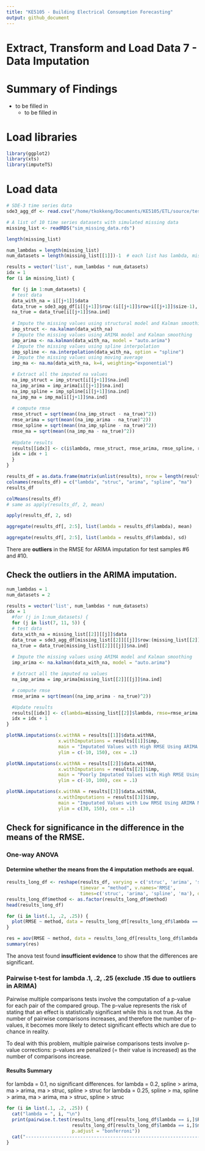 ```yaml
---
title: "KE5105 - Building Electrical Consumption Forecasting"
output: github_document
---
```


# Extract, Transform and Load Data 7 - Data Imputation

# Summary of Findings
* to be filled in
    * to be filled in
  
# Load libraries
```r
library(ggplot2)
library(xts)
library(imputeTS)
```

# Load data
```r
# SDE-3 time series data
sde3_agg_df <- read.csv("/home/tkokkeng/Documents/KE5105/ETL/source/test_data/SDE-3.agg.csv", header = TRUE, stringsAsFactors = FALSE)

# A list of 10 time series datasets with simulated missing data
missing_list <- readRDS("sim_missing_data.rds")
```


```r
length(missing_list)
```


```r
num_lambdas = length(missing_list)
num_datasets = length(missing_list[[1]])-1  # each list has lambda, missing1, ..., missing<n>

results = vector('list', num_lambdas * num_datasets) 
idx = 1
for (i in missing_list) {

  for (j in 1:num_datasets) {
  # test data
  data_with_na = i[[j+1]]$data
  data_true = sde3_agg_df[i[[j+1]]$row:(i[[j+1]]$row+i[[j+1]]$size-1), ]$PWM_30min_avg
  na_true = data_true[i[[j+1]]$na.ind]
  
  # Impute the missing values using structural model and Kalman smoothing
  imp_struct <- na.kalman(data_with_na)
  # Impute the missing values using ARIMA model and Kalman smoothing
  imp_arima <- na.kalman(data_with_na, model = "auto.arima")
  # Impute the missing values using spline interpolation
  imp_spline <- na.interpolation(data_with_na, option = "spline")
  # Impute the missing values using moving average
  imp_ma <- na.ma(data_with_na, k=4, weighting="exponential")  

  # Extract all the imputed na values
  na_imp_struct = imp_struct[i[[j+1]]$na.ind]
  na_imp_arima = imp_arima[i[[j+1]]$na.ind]
  na_imp_spline = imp_spline[i[[j+1]]$na.ind]
  na_imp_ma = imp_ma[i[[j+1]]$na.ind]
  
  # compute rmse
  rmse_struct = sqrt(mean((na_imp_struct - na_true)^2))
  rmse_arima = sqrt(mean((na_imp_arima - na_true)^2))
  rmse_spline = sqrt(mean((na_imp_spline - na_true)^2))
  rmse_ma = sqrt(mean((na_imp_ma - na_true)^2))
  
  #Update results
  results[[idx]] <- c(i$lambda, rmse_struct, rmse_arima, rmse_spline, rmse_ma)
  idx = idx + 1
  }
}  
```


```r
results_df = as.data.frame(matrix(unlist(results), nrow = length(results), byrow = TRUE))
colnames(results_df) = c("lambda", "struc", "arima", "spline", "ma")
results_df
```


```r
colMeans(results_df)
# same as apply(results_df, 2, mean)
```

```r
apply(results_df, 2, sd)
```


```r
aggregate(results_df[, 2:5], list(lambda = results_df$lambda), mean)
```


```r
aggregate(results_df[, 2:5], list(lambda = results_df$lambda), sd)
```
There are **outliers** in the RMSE for ARIMA imputation for test samples #6 and #10.

## Check the outliers in the ARIMA imputation.
```r
num_lambdas = 1
num_datasets = 2

results = vector('list', num_lambdas * num_datasets) 
idx = 1
  #for (j in 1:num_datasets) {
  for (j in list(7, 11, 5)) {
  # test data
  data_with_na = missing_list[[2]][[j]]$data
  data_true = sde3_agg_df[missing_list[[2]][[j]]$row:(missing_list[[2]][[j]]$row+missing_list[[2]][[j]]$size-1), ]$PWM_30min_avg
  na_true = data_true[missing_list[[2]][[j]]$na.ind]
  
  # Impute the missing values using ARIMA model and Kalman smoothing
  imp_arima <- na.kalman(data_with_na, model = "auto.arima")

  # Extract all the imputed na values
  na_imp_arima = imp_arima[missing_list[[2]][[j]]$na.ind]

  # compute rmse
  rmse_arima = sqrt(mean((na_imp_arima - na_true)^2))

  #Update results
  results[[idx]] <- c(lambda=missing_list[[2]]$lambda, rmse=rmse_arima, imp=list(imp_arima), data.withNA=list(data_with_na))
  idx = idx + 1
}  
```


```r
plotNA.imputations(x.withNA = results[[1]]$data.withNA,
                   x.withImputations = results[[1]]$imp,
                   main = "Imputated Values with High RMSE Using ARIMA Model with Kalman Smoothing",
                   ylim = c(-10, 150), cex = .1)
```

```r
plotNA.imputations(x.withNA = results[[2]]$data.withNA,
                   x.withImputations = results[[2]]$imp,
                   main = "Poorly Imputated Values with High RMSE Using ARIMA Model with Kalman Smoothing",
                   ylim = c(-10, 100), cex = .1)
```


```r
plotNA.imputations(x.withNA = results[[3]]$data.withNA,
                   x.withImputations = results[[3]]$imp,
                   main = "Imputated Values with Low RMSE Using ARIMA Model with Kalman Smoothing",
                   ylim = c(30, 150), cex = .1)
```

## Check for significance in the difference in the means of the RMSE.

### One-way ANOVA

#### Determine whether the means from the 4 imputation methods are equal.
```r
results_long_df <- reshape(results_df, varying = c('struc', 'arima', 'spline', 'ma'),
                           timevar = "method", v.names='RMSE',
                           times=c('struc', 'arima', 'spline', 'ma'), direction="long")
results_long_df$method <- as.factor(results_long_df$method)
head(results_long_df)
```


```r
for (i in list(.1, .2, .25)) {
  plot(RMSE ~ method, data = results_long_df[results_long_df$lambda == i, ], main = paste("lambda =", toString(i)))
}
```


```r
res = aov(RMSE ~ method, data = results_long_df[results_long_df$lambda == .1, ])
summary(res)
```

The anova test found **insufficient evidence** to show that the differences are significant.

### Pairwise t-test for lambda .1, .2, .25 (exclude .15 due to outliers in ARIMA)

Pairwise multiple comparisons tests involve the computation of a p-value for each pair of the compared group. The p-value represents the risk of stating that an effect is statistically significant while this is not true. As the number of pairwise comparisons increases, and therefore the number of p-values, it becomes more likely to detect significant effects which are due to chance in reality.

To deal with this problem, multiple pairwise comparisons tests involve p-value corrections: p-values are penalized (= their value is increased) as the number of comparisons increase.

#### Results Summary
for lambda = 0.1, no significant differences.
for lambda = 0.2, spline > arima, ma > arima, ma > struc, spline > struc
for lambda = 0.25, spline > ma, spline > arima, ma > arima, ma > struc, spline > struc

```r
for (i in list(.1, .2, .25)) {
  cat("lambda = ", i, "\n")
  print(pairwise.t.test(results_long_df[results_long_df$lambda == i,]$RMSE,
                        results_long_df[results_long_df$lambda == i,]$method,
                        p.adjust = "bonferroni"))
  cat("--------------------------------------------------------------------------------------------------------------\n")
}
```

